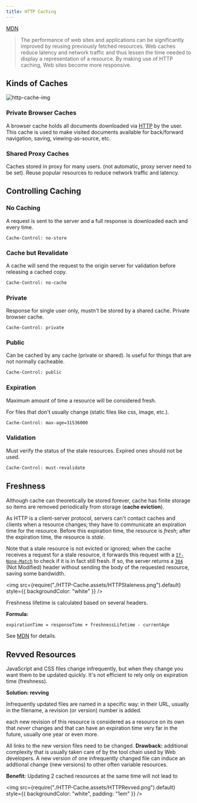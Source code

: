```yaml
---
title: HTTP Caching
---
```


[MDN](https://developer.mozilla.org/en-US/docs/Web/HTTP/Caching)

> The performance of web sites and applications can be significantly improved by reusing previously fetched resources. Web caches reduce latency and network traffic and thus lessen the time needed to display a representation of a resource. By making use of HTTP caching, Web sites become more responsive.

## Kinds of Caches

![http-cache-img](./HTTP-Cache.assets/image-20200919212025248.png)

### Private Browser Caches

A browser cache holds all documents downloaded via [HTTP](https://developer.mozilla.org/en-US/docs/Web/HTTP) by the user. This cache is used to make visited documents available for back/forward navigation, saving, viewing-as-source, etc.

### Shared Proxy Caches

Caches stored in proxy for many users. (not automatic, proxy server need to be set). Reuse popular resources to reduce network traffic and latency.

## Controlling Caching

### No Caching

A request is sent to the server and a full response is downloaded each and every time.

```
Cache-Control: no-store
```

### Cache but Revalidate

A cache will send the request to the origin server for validation before releasing a cached copy.

```html
Cache-Control: no-cache
```

### Private

Response for single user only, mustn't be stored by a shared cache. Private browser cache.

```
Cache-Control: private
```

### Public

Can be cached by any cache (private or shared). Is useful for things that are not normally cacheable.

```html
Cache-Control: public
```

### Expiration

Maximum amount of time a resource will be considered fresh.

For files that don't usually change (static files like css, image, etc.).

```html
Cache-Control: max-age=31536000
```

### Validation

Must verify the status of the stale resources. Expired ones should not be used.

```html
Cache-Control: must-revalidate
```

## Freshness

Although cache can theoretically be stored forever, cache has finite storage so items are removed periodically from storage (**cache eviction**).

As HTTP is a client-server protocol, servers can't contact caches and clients when a resource changes; they have to communicate an expiration time for the resource. Before this expiration time, the resource is _fresh_; after the expiration time, the resource is _stale_.

Note that a stale resource is not evicted or ignored; when the cache receives a request for a stale resource, it forwards this request with a [`If-None-Match`](https://developer.mozilla.org/en-US/docs/Web/HTTP/Headers/If-None-Match) to check if it is in fact still fresh. If so, the server returns a [`304`](https://developer.mozilla.org/en-US/docs/Web/HTTP/Status/304) (Not Modified) header without sending the body of the requested resource, saving some bandwidth.

<img
  src={require("./HTTP-Cache.assets/HTTPStaleness.png").default}
  style={{ backgroundColor: "white" }}
/>

Freshness lifetime is calculated based on several headers.

**Formula:**

```html
expirationTime = responseTime + freshnessLifetime - currentAge
```

See [MDN](https://developer.mozilla.org/en-US/docs/Web/HTTP/Caching) for details.

## Revved Resources

JavaScript and CSS files change infrequently, but when they change you want them to be updated quickly. It's not efficient to rely only on expiration time (freshness).

**Solution: revving**

Infrequently updated files are named in a specific way: in their URL, usually in the filename, a revision (or version) number is added.

each new revision of this resource is considered as a resource on its own that _never_ changes and that can have an expiration time very far in the future, usually one year or even more.

All links to the new version files need to be changed. **Drawback:** additional complexity that is usually taken care of by the tool chain used by Web developers. A new version of one infrequently changed file can induce an addtional change (new versions) to other often variable resources.

**Benefit:** Updating 2 cached resources at the same time will not lead to

<img
  src={require("./HTTP-Cache.assets/HTTPRevved.png").default}
  style={{ backgroundColor: "white", padding: "1em" }}
/>
